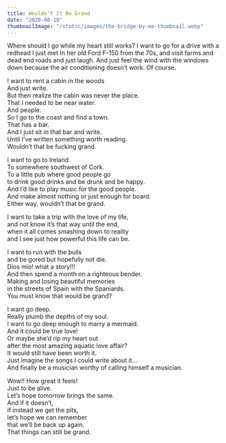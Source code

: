 ```yaml
---
title: Wouldn't It Be Grand
date: "2020-08-10"
thumbnailImage: "/static/images/the-bridge-by-me-thumbnail.webp"
---
```


<Box>
  Where should I go while my heart still works?  
  I want to go for a drive with a redhead I just met  
  In her old Ford F-150 from the 70s,  
  and visit farms and dead end roads and just laugh.  
  And just feel the wind with the windows down  
  because the air conditioning doesn’t work. Of course.  
    
  I want to rent a cabin in the woods  
  And just write.  
  But then realize the cabin was never the place.  
  That I needed to be near water.  
  And people.  
  So I go to the coast and find a town.  
  That has a bar.  
  And I just sit in that bar and write.  
  Until I’ve written something worth reading.  
  Wouldn’t that be fucking grand.  
    
  I want to go to Ireland.  
  To somewhere southwest of Cork.  
  To a little pub where good people go  
  to drink good drinks and be drunk and be happy.  
  And I’d like to play music for the good people.    
  And make almost nothing or just enough for board.  
  Either way, wouldn’t that be grand.  
    
  I want to take a trip with the love of my life,  
  and not know it’s that way until the end,  
  when it all comes smashing down to reality  
  and I see just how powerful this life can be.  
    
  I want to run with the bulls  
  and be gored but hopefully not die.  
  Dios mío! what a story!!!  
  And then spend a month on a righteous bender.  
  Making and losing beautiful memories  
  in the streets of Spain with the Spaniards.  
  You must know that would be grand?  
    
  I want go deep.   
  Really plumb the depths of my soul.  
  I want to go deep enough to marry a mermaid.  
  And it could be true love!  
  Or maybe she’d rip my heart out  
  after the most amazing aquatic love affair?  
  It would still have been worth it.  
  Just imagine the songs I could write about it...  
  And finally be a musician worthy of calling himself a musician.  
    
  Wow!! How great it feels!  
  Just to be alive.  
  Let’s hope tomorrow brings the same.  
  And if it doesn’t,  
  if instead we get the pits,  
  let’s hope we can remember  
  that we’ll be back up again.  
  That things can still be grand.  
</Box>